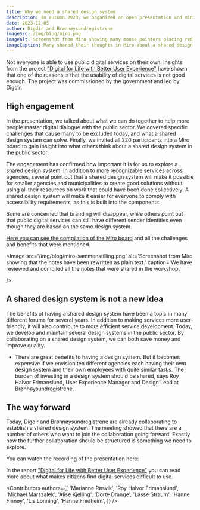 ```yaml
---
title: Why we need a shared design system
description: In autumn 2023, we organized an open presentation and mini-workshop about a shared design system. Over 200 people participated, and we received 440 responses on benefits and challenges.
date: 2023-12-05
author: Digdir and Brønnøysundregistrene
imageSrc: /img/blog/miro.png
imageAlt: Screenshot from Miro showing many mouse pointers placing red and green notes
imageCaption: Many shared their thoughts in Miro about a shared design system. 440 red and green notes were left.
---
```


Not everyone is able to use public digital services on their own. Insights from the project ["Digital for Life with Better User Experience"](https://www.digdir.no/sammenhengende-tjenester/digital-hele-livet-med-bedre-brukeropplevelse/4405) have shown that one of the reasons is that the usability of digital services is not good enough. The project was commissioned by the government and led by Digdir.

## High engagement

In the presentation, we talked about what we can do together to help more people master digital dialogue with the public sector. We covered specific challenges that cause many to be excluded today, and what a shared design system can solve. Finally, we invited all 220 participants into a Miro board to gain insight into what others think about a shared design system in the public sector.

The engagement has confirmed how important it is for us to explore a shared design system. In addition to more recognizable services across agencies, several point out that a shared design system will make it possible for smaller agencies and municipalities to create good solutions without using all their resources on work that could have been done collectively. A shared design system will make it easier for everyone to comply with accessibility requirements, as this is built into the components.

Some are concerned that branding will disappear, while others point out that public digital services can still have different sender identities even though they are based on the same design system.

[Here you can see the compilation of the Miro board](https://miro.com/app/board/uXjVMnk1ZM4=/?) and all the challenges and benefits that were mentioned.

<Image
  src='/img/blog/miro-sammenstilling.png'
  alt='Screenshot from Miro showing that the notes have been rewritten as plain text.'
  caption='We have reviewed and compiled all the notes that were shared in the workshop.'
  
/>

## A shared design system is not a new idea

The benefits of having a shared design system have been a topic in many different forums for several years. In addition to making services more user-friendly, it will also contribute to more efficient service development. Today, we develop and maintain several design systems in the public sector. By collaborating on a shared design system, we can both save money and improve quality.

- There are great benefits to having a design system. But it becomes expensive if we envision ten different agencies each having their own design system and their own employees with quite similar tasks. The burden of investing in a design system should be shared, says Roy Halvor Frimanslund, User Experience Manager and Design Lead at Brønnøysundregistrene.

## The way forward

Today, Digdir and Brønnøysundregistrene are already collaborating to establish a shared design system. The meeting showed that there are a number of others who want to join the collaboration going forward. Exactly how the further collaboration should be structured is something we need to explore.

You can watch the recording of the presentation here:

<VideoCard
  videoUrl="https://player.vimeo.com/video/862626520?h=bed84328b3&app_id=122963&title=0&byline=0&portrait=0&dnt=1"
  imageUrl="/img/blog/why-we-need-a-common-design-system_video.jpg"
  title="Why we need a shared national design system"
  description="The video is only available in Norwegian."
/>

In the report ["Digital for Life with Better User Experience"](https://www.digdir.no/sammenhengende-tjenester/digital-hele-livet-med-bedre-brukeropplevelse/4405) you can read more about what makes citizens find digital services difficult to use.

<Contributors
  authors={[
    'Marianne Røsvik',
    'Roy Halvor Frimanslund',
    'Michael Marszalek',
    'Alise Kjelling',
    'Dorte Drange',
    'Lasse Straum',
    'Hanne Finnøy',
    'Lis Lonning',
    'Hanne Fredheim',
  ]}
/>
